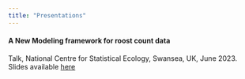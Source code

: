 ```yaml
---
title: "Presentations"
---
```


#### A New Modeling framework for roost count data

Talk, National Centre for Statistical Ecology, Swansea, UK, June 2023. Slides available [here](NCSE_parrots.pdf)
